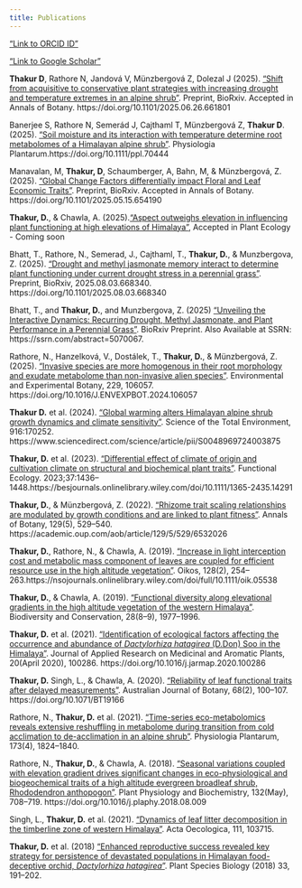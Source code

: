 ```yaml
---
title: Publications
---
```

["Link to ORCID ID"](https://orcid.org/0000-0002-4610-5444)

["Link to Google Scholar"](https://scholar.google.co.in/citations?user=OPzKV_0AAAAJ&hl=en)



**Thakur D**, Rathore N, Jandová V, Münzbergová Z, Dolezal J (2025). ["Shift from acquisitive to conservative plant strategies with increasing drought and temperature extremes in an alpine shrub"](https://doi.org/10.1101/2025.06.26.661801). Preprint, BioRxiv. Accepted in Annals of Botany. https://doi.org/10.1101/2025.06.26.661801

Banerjee S, Rathore N, Semerád J, Cajthaml T, Münzbergová Z, **Thakur D**. (2025). ["Soil moisture and its interaction with temperature determine root metabolomes of a Himalayan alpine shrub"](https://doi.org/10.1111/ppl.70444). Physiologia Plantarum.https://doi.org/10.1111/ppl.70444

Manavalan, M, **Thakur, D**, Schaumberger, A, Bahn, M, & Münzbergová, Z. (2025). ["Global Change Factors differentially impact Floral and Leaf Economic Traits"](https://doi.org/10.1101/2025.05.15.654190). Preprint, BioRxiv. Accepted in Annals of Botany. https://doi.org/10.1101/2025.05.15.654190

**Thakur, D.**, & Chawla, A. (2025).["Aspect outweighs elevation in influencing plant functioning at high elevations of Himalaya"](comming soon), Accepted in Plant Ecology - Coming soon

Bhatt, T., Rathore, N., Semerad, J., Cajthaml, T., **Thakur, D.**, & Munzbergova, Z. (2025). ["Drought and methyl jasmonate memory interact to determine plant functioning under current drought stress in a perennial grass"](https://doi.org/10.1101/2025.08.03.668340). Preprint, BioRxiv, 2025.08.03.668340. https://doi.org/10.1101/2025.08.03.668340

Bhatt, T., and **Thakur, D.**, and Munzbergova, Z. (2025) ["Unveiling the Interactive Dynamics: Recurring Drought, Methyl Jasmonate, and Plant Performance in a Perennial Grass"](http://dx.doi.org/10.2139/ssrn.5070067). BioRxiv Preprint. Also Available at SSRN: https://ssrn.com/abstract=5070067.

Rathore, N., Hanzelková, V., Dostálek, T., **Thakur, D.**, & Münzbergová, Z. (2025). ["Invasive species are more homogenous in their root morphology and exudate metabolome than non-invasive alien species"](https://doi.org/10.1016/J.ENVEXPBOT.2024.106057). Environmental and Experimental Botany, 229, 106057. https://doi.org/10.1016/J.ENVEXPBOT.2024.106057

**Thakur D.** et al. (2024). ["Global warming alters Himalayan alpine shrub growth dynamics and climate sensitivity"](https://www.sciencedirect.com/science/article/pii/S0048969724003875). Science of the Total Environment, 916:170252.  https://www.sciencedirect.com/science/article/pii/S0048969724003875

**Thakur, D.** et al. (2023). ["Differential effect of climate of origin and cultivation climate on structural and biochemical plant traits"](https://besjournals.onlinelibrary.wiley.com/doi/10.1111/1365-2435.14291). Functional Ecology. 2023;37:1436–1448.https://besjournals.onlinelibrary.wiley.com/doi/10.1111/1365-2435.14291
	
**Thakur, D.**, & Münzbergová, Z. (2022). ["Rhizome trait scaling relationships are modulated by growth conditions and are linked to plant fitness"](https://academic.oup.com/aob/article/129/5/529/6532026). Annals of Botany, 129(5), 529–540. https://academic.oup.com/aob/article/129/5/529/6532026
	
**Thakur, D.**, Rathore, N., & Chawla, A. (2019). ["Increase in light interception cost and metabolic mass component of leaves are coupled for efficient resource use in the high altitude vegetation"](https://nsojournals.onlinelibrary.wiley.com/doi/full/10.1111/oik.05538). Oikos, 128(2), 254–263.https://nsojournals.onlinelibrary.wiley.com/doi/full/10.1111/oik.05538 
	
**Thakur, D.**, & Chawla, A. (2019). ["Functional diversity along elevational gradients in the high altitude vegetation of the western Himalaya"](https://link.springer.com/article/10.1007/s10531-019-01728-5). Biodiversity and Conservation, 28(8–9), 1977–1996. 
	
**Thakur, D.** et al. (2021). ["Identification of ecological factors affecting the occurrence and abundance of *Dactylorhiza hatagirea* (D.Don) Soo in the Himalaya"](https://doi.org/10.1016/j.jarmap.2020.100286). Journal of Applied Research on Medicinal and Aromatic Plants, 20(April 2020), 100286. https://doi.org/10.1016/j.jarmap.2020.100286
	
**Thakur, D.** Singh, L., & Chawla, A. (2020). ["Reliability of leaf functional traits after delayed measurements"](https://doi.org/10.1071/BT19166). Australian Journal of Botany, 68(2), 100–107. https://doi.org/10.1071/BT19166
	
Rathore, N., **Thakur, D.** et al. (2021). ["Time-series eco-metabolomics reveals extensive reshuffling in metabolome during transition from cold acclimation to de-acclimation in an alpine shrub"](https://doi.org/10.1111/ppl.13524). Physiologia Plantarum, 173(4), 1824–1840. 
	
Rathore, N., **Thakur, D.**, & Chawla, A. (2018). ["Seasonal variations coupled with elevation gradient drives significant changes in eco-physiological and biogeochemical traits of a high altitude evergreen broadleaf shrub, Rhododendron anthopogon"](https://doi.org/10.1016/j.plaphy.2018.08.009). Plant Physiology and Biochemistry, 132(May), 708–719. https://doi.org/10.1016/j.plaphy.2018.08.009
	
Singh, L., **Thakur, D.** et al. (2021). ["Dynamics of leaf litter decomposition in the timberline zone of western Himalaya"](https://doi.org/10.1016/j.actao.2021.103715). Acta Oecologica, 111, 103715.

**Thakur, D.** et al. (2018) ["Enhanced reproductive success revealed key strategy for persistence of devastated populations in Himalayan food-deceptive orchid, *Dactylorhiza hatagirea*"](https://doi.org/10.1111/1442-1984.12205). Plant Species Biology (2018) 33, 191–202.
